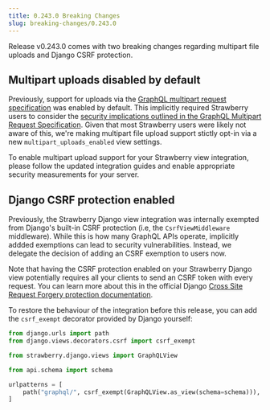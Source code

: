 ```yaml
---
title: 0.243.0 Breaking Changes
slug: breaking-changes/0.243.0
---
```



Release v0.243.0 comes with two breaking changes regarding multipart file
uploads and Django CSRF protection.

## Multipart uploads disabled by default

Previously, support for uploads via the
[GraphQL multipart request specification](https://github.com/jaydenseric/graphql-multipart-request-spec)
was enabled by default. This implicitly required Strawberry users to consider
the
[security implications outlined in the GraphQL Multipart Request Specification](https://github.com/jaydenseric/graphql-multipart-request-spec/blob/master/readme.md#security).
Given that most Strawberry users were likely not aware of this, we're making
multipart file upload support stictly opt-in via a new
`multipart_uploads_enabled` view settings.

To enable multipart upload support for your Strawberry view integration, please
follow the updated integration guides and enable appropriate security
measurements for your server.

## Django CSRF protection enabled

Previously, the Strawberry Django view integration was internally exempted from
Django's built-in CSRF protection (i.e, the `CsrfViewMiddleware` middleware).
While this is how many GraphQL APIs operate, implicitly addded exemptions can
lead to security vulnerabilities. Instead, we delegate the decision of adding an
CSRF exemption to users now.

Note that having the CSRF protection enabled on your Strawberry Django view
potentially requires all your clients to send an CSRF token with every request.
You can learn more about this in the official Django
[Cross Site Request Forgery protection documentation](https://docs.djangoproject.com/en/dev/ref/csrf/).

To restore the behaviour of the integration before this release, you can add the
`csrf_exempt` decorator provided by Django yourself:

```python
from django.urls import path
from django.views.decorators.csrf import csrf_exempt

from strawberry.django.views import GraphQLView

from api.schema import schema

urlpatterns = [
    path("graphql/", csrf_exempt(GraphQLView.as_view(schema=schema))),
]
```
